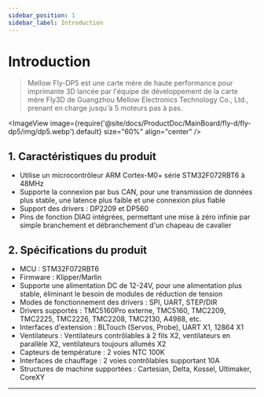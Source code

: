 ```yaml
---
sidebar_position: 1
sidebar_label: Introduction
---
```




# Introduction

> Mellow Fly-DP5 est une carte mère de haute performance pour imprimante 3D lancée par l'équipe de développement de la carte mère Fly3D de Guangzhou Mellow Electronics Technology Co., Ltd., prenant en charge jusqu'à 5 moteurs pas à pas.


<ImageView image={require('@site/docs/ProductDoc/MainBoard/fly-d/fly-dp5/img/dp5.webp').default} size="60%" align="center" />

## **1. Caractéristiques du produit**

* Utilise un microcontrôleur ARM Cortex-M0+ série STM32F072RBT6 à 48MHz
* Supporte la connexion par bus CAN, pour une transmission de données plus stable, une latence plus faible et une connexion plus fiable
* Support des drivers : DP2209 et DP560
* Pins de fonction DIAG intégrées, permettant une mise à zéro infinie par simple branchement et débranchement d'un chapeau de cavalier

## 2. Spécifications du produit

* MCU : STM32F072RBT6
* Firmware : Klipper/Marlin
* Supporte une alimentation DC de 12-24V, pour une alimentation plus stable, éliminant le besoin de modules de réduction de tension
* Modes de fonctionnement des drivers : SPI, UART, STEP/DIR
* Drivers supportés : TMC5160Pro externe, TMC5160, TMC2209, TMC2225, TMC2226, TMC2208, TMC2130, A4988, etc.
* Interfaces d'extension : BLTouch (Servos, Probe), UART X1, 12864 X1
* Ventilateurs : Ventilateurs contrôlables à 2 fils X2, ventilateurs en parallèle X2, ventilateurs toujours allumés X2
* Capteurs de température : 2 voies NTC 100K
* Interfaces de chauffage : 2 voies contrôlables supportant 10A
* Structures de machine supportées : Cartesian, Delta, Kossel, Ultimaker, CoreXY


----